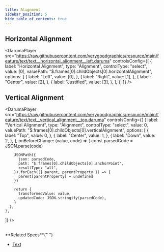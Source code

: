 ```yaml
---
title: Alignment
sidebar_position: 5
hide_table_of_contents: true
---
```



## Horizontal Alignment

<DarumaPlayer
  src="https://raw.githubusercontent.com/verygoodgraphics/resource/main/feature/text/text__horizontal_alignment__left.daruma"
  controlsConfig={[
    {
      label: "Horizontal Alignment",
      type: "Alignment",
      controlType: "select",
      value: [0],
      valuePath: "$.frames[0].childObjects[0].horizontalAlignment",
      options: [
        {
          label: "Left",
          value: [0],
        },
        {
          label: "Right",
          value: [1],
        },
        {
          label: "Center",
          value: [2],
        },
        {
          label: "Justified",
          value: [3],
        },
      ],
    },
  ]}
/>

## Vertical Alignment

<DarumaPlayer
  src="https://raw.githubusercontent.com/verygoodgraphics/resource/main/feature/text/text__vertical_alignment__top.daruma"
  controlsConfig={[
    {
      label: "Vertical Alignment",
      type: "Alignment",
      controlType: "select",
      value: 0,
      valuePath: "$.frames[0].childObjects[0].verticalAlignment",
      options: [
        {
          label: "Top",
          value: 0,
        },
        {
          label: "Center",
          value: 1,
        },
        {
          label: "Down",
          value: 2,
        },
      ],
      onBeforeChange: (value, code) => {
        const parsedCode = JSON.parse(code)

        JSONPath({
          json: parsedCode,
          path: "$.frames[0].childObjects[0].anchorPoint",
          resultType: "all",
        }).forEach(({ parent, parentProperty }) => {
          parent[parentProperty] = undefined
        })

        return {
          transformedValue: value,
          updatedCode: JSON.stringify(parsedCode),
        }
      },
    },

]}
/>

<br />
**Related Specs**{" "}

- [Text](/specs/vectorgraphics/text#verticalalignment)
